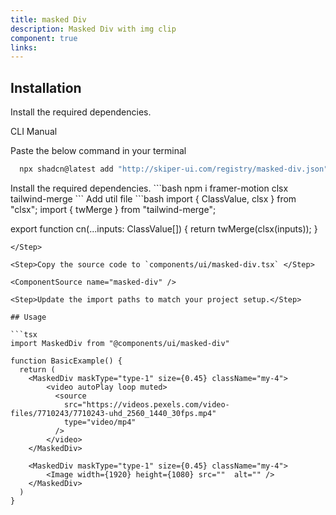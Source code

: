 ```yaml
---
title: masked Div
description: Masked Div with img clip 
component: true
links:
---
```


<ComponentPreview
  name="masked-div-demo"
  className="[&_.preview>[data-orientation=vertical]]:sm:max-w-[70%]"
  description="All variations"
/>

## Installation

Install the required dependencies.

<Tabs defaultValue="cli">

<TabsList>
  <TabsTrigger value="cli">CLI</TabsTrigger>
  <TabsTrigger value="manual">Manual</TabsTrigger>
</TabsList>


<TabsContent value="cli">

<Steps>

<Step>

Paste the below command in your terminal

```bash
  npx shadcn@latest add "http://skiper-ui.com/registry/masked-div.json"
```

</Step>


</Steps>

</TabsContent>


<TabsContent value="manual">

<Steps>

<Step>
Install the required dependencies.
```bash
  npm i framer-motion clsx tailwind-merge
```
</Step>
<Step>
Add util file
```bash
import { ClassValue, clsx } from "clsx";
import { twMerge } from "tailwind-merge";
 
export function cn(...inputs: ClassValue[]) {
  return twMerge(clsx(inputs));
}
```
</Step>

<Step>Copy the source code to `components/ui/masked-div.tsx` </Step>

<ComponentSource name="masked-div" />

<Step>Update the import paths to match your project setup.</Step>

## Usage

```tsx
import MaskedDiv from "@components/ui/masked-div"
```

```tsx
function BasicExample() {
  return (
    <MaskedDiv maskType="type-1" size={0.45} className="my-4">
        <video autoPlay loop muted>
          <source
            src="https://videos.pexels.com/video-files/7710243/7710243-uhd_2560_1440_30fps.mp4"
            type="video/mp4"
          />
        </video>
    </MaskedDiv>

    <MaskedDiv maskType="type-1" size={0.45} className="my-4">
        <Image width={1920} height={1080} src=""  alt="" />
    </MaskedDiv>
  )
}
```

</Steps>

</TabsContent>

</Tabs>
